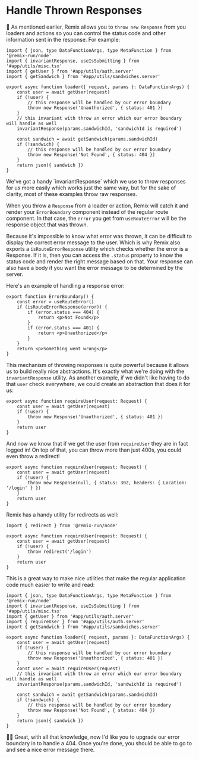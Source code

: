 # Handle Thrown Responses

<EpicVideo url="https://www.epicweb.dev/workshops/full-stack-foundations/error-handling/handling-expected-errors-with-error-boundaries" />

🦉 As mentioned earlier, Remix allows you to `throw new Response` from you
loaders and actions so you can control the status code and other information
sent in the response. For example:

```tsx filename=app/routes/sandwiches.$sandwichId.tsx lines=10,13,18
import { json, type DataFunctionArgs, type MetaFunction } from '@remix-run/node'
import { invariantResponse, useIsSubmitting } from '#app/utils/misc.tsx'
import { getUser } from '#app/utils/auth.server'
import { getSandwich } from '#app/utils/sandwiches.server'

export async function loader({ request, params }: DataFunctionArgs) {
	const user = await getUser(request)
	if (!user) {
		// this response will be handled by our error boundary
		throw new Response('Unauthorized', { status: 401 })
	}
	// this invariant with throw an error which our error boundary will handle as well
	invariantResponse(params.sandwichId, 'sandwichId is required')

	const sandwich = await getSandwich(params.sandwichId)
	if (!sandwich) {
		// this response will be handled by our error boundary
		throw new Response('Not Found', { status: 404 })
	}
	return json({ sandwich })
}
```

<callout-info>
	We've got a handy `invariantResponse` which we use to throw responses for us
	more easily which works just the same way, but for the sake of clarity, most
	of these examples throw raw responses.
</callout-info>

When you throw a `Response` from a loader or action, Remix will catch it and
render your `ErrorBoundary` component instead of the regular route component. In
that case, the `error` you get from `useRouteError` will be the response object
that was thrown.

Because it's impossible to know what error was thrown, it can be difficult to
display the correct error message to the user. Which is why Remix also exports a
`isRouteErrorResponse` utility which checks whether the error is a Response. If
it is, then you can access the `.status` property to know the status code and
render the right message based on that. Your response can also have a body if
you want the error message to be determined by the server.

Here's an example of handling a response error:

```tsx
export function ErrorBoundary() {
	const error = useRouteError()
	if (isRouteErrorResponse(error)) {
		if (error.status === 404) {
			return <p>Not Found</p>
		}
		if (error.status === 401) {
			return <p>Unauthorized</p>
		}
	}
	return <p>Something went wrong</p>
}
```

This mechanism of throwing responses is quite powerful because it allows us to
build really nice abstractions. It's exactly what we're doing with the
`invariantResponse` utility. As another example, if we didn't like having to do
that `user` check everywhere, we could create an abstraction that does it for
us:

```tsx
export async function requireUser(request: Request) {
	const user = await getUser(request)
	if (!user) {
		throw new Response('Unauthorized', { status: 401 })
	}
	return user
}
```

And now we know that if we get the user from `requireUser` they are in fact
logged in! On top of that, you can throw more than just 400s, you could even
throw a redirect!

```tsx
export async function requireUser(request: Request) {
	const user = await getUser(request)
	if (!user) {
		throw new Response(null, { status: 302, headers: { Location: '/login' } })
	}
	return user
}
```

Remix has a handy utility for redirects as well:

```tsx
import { redirect } from '@remix-run/node'

export async function requireUser(request: Request) {
	const user = await getUser(request)
	if (!user) {
		throw redirect('/login')
	}
	return user
}
```

This is a great way to make nice utilities that make the regular application
code much easier to write and read:

```tsx filename=app/routes/sandwiches.$sandwichId.tsx add=8,17 remove=7,12-16
import { json, type DataFunctionArgs, type MetaFunction } from '@remix-run/node'
import { invariantResponse, useIsSubmitting } from '#app/utils/misc.tsx'
import { getUser } from '#app/utils/auth.server'
import { requireUser } from '#app/utils/auth.server'
import { getSandwich } from '#app/utils/sandwiches.server'

export async function loader({ request, params }: DataFunctionArgs) {
	const user = await getUser(request)
	if (!user) {
		// this response will be handled by our error boundary
		throw new Response('Unauthorized', { status: 401 })
	}
	const user = await requireUser(request)
	// this invariant with throw an error which our error boundary will handle as well
	invariantResponse(params.sandwichId, 'sandwichId is required')

	const sandwich = await getSandwich(params.sandwichId)
	if (!sandwich) {
		// this response will be handled by our error boundary
		throw new Response('Not Found', { status: 404 })
	}
	return json({ sandwich })
}
```

👨‍💼 Great, with all that knowledge, now I'd like you to upgrade our error
boundary in <InlineFile file="app/routes/users_+/$username.tsx" /> to handle
a 404. Once you're done, you should be able to go to <LinkToApp to="/users/not_kody" />
and see a nice error message there.
